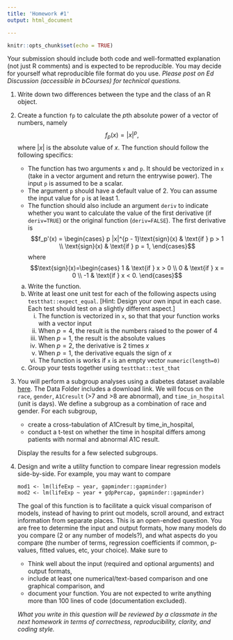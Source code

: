 ```yaml
---
title: 'Homework #1'
output: html_document

---
```


```r
knitr::opts_chunk$set(echo = TRUE)
```

Your submission should include both code and well-formatted explanation (not just R comments) and is expected to be reproducible. You may decide for yourself what reproducible file format do you use. 
*Please post on Ed Discussion (accessible in bCourses) for technical questions.*

1. Write down two differences between the type and the class of an R object.

1. Create a function `fp` to calculate the $p$th absolute power of a vector of numbers, namely
$$f_p(x) = |x|^p,$$
where $|x|$ is the absolute value of $x$. The function should follow the following specifics:

    - The function has two arguments `x` and `p`. It should be vectorized in `x` (take in a vector argument and return the entrywise power). The input `p` is assumed to be a scalar.
    - The argument `p` should have a default value of 2. You can assume the input value for `p` is at least 1.
    - The function should also include an argument `deriv` to indicate whether you want to calculate the value of the first derivative (if `deriv=TRUE`) or the original function (`deriv=FALSE`). 
    The first derivative is
    $$f_p'(x) = \begin{cases} 
                 p |x|^{p - 1}\text{sign}(x) & \text{if } p > 1 \\
                 \text{sign}(x) & \text{if } p = 1,
                 \end{cases}$$
    where
    $$\text{sign}(x)=\begin{cases}
    1 & \text{if } x > 0 \\
    0 & \text{if } x = 0 \\
    -1 & \text{if } x < 0. 
    \end{cases}$$

    a. Write the function. 
    a. Write at least one unit test for each of the following aspects using `testthat::expect_equal`. [Hint: Design your own input in each case. Each test should test on a slightly different aspect.]
        i. The function is vectorized in `x`, so that that your function works with a vector input
        i. When $p=4$, the result is the numbers raised to the power of 4
        i. When $p=1$, the result is the absolute values
        i. When $p=2$, the derivative is 2 times $x$
        i. When $p=1$, the derivative equals the sign of $x$
        i. The function is works if `x` is an empty vector `numeric(length=0)`
    a. Group your tests together using `testthat::test_that`

1. You will perform a subgroup analyses using a diabetes dataset available [here](https://archive.ics.uci.edu/ml/datasets/diabetes+130-us+hospitals+for+years+1999-2008). 
The Data Folder includes a download link.
We will focus on the `race`, `gender`, `A1Cresult` (>7 and >8 are abnormal), and `time_in_hospital` (unit is days).
We define a subgroup as a combination of race and gender. 
For each subgroup, 
    - create a cross-tabulation of A1Cresult by time\_in\_hospital,
    - conduct a t-test on whether the time in hospital differs among patients with normal and abnormal A1C result.

    Display the results for a few selected subgroups.

1. 
Design and write a utility function to compare linear regression models side-by-side. 
For example, you may want to compare 

    ```
    mod1 <- lm(lifeExp ~ year, gapminder::gapminder)
    mod2 <- lm(lifeExp ~ year + gdpPercap, gapminder::gapminder)
    ```

    The goal of this function is to facilitate a quick visual comparison of models, instead of having to print out models, scroll around, and extract information from separate places. 
    This is an open-ended question.
    You are free to determine the input and output formats, how many models do you compare (2 or any number of models?), and what aspects do you compare (the number of terms, regression coefficients if common, p-values, fitted values, etc, your choice).
    Make sure to
    - Think well about the input (required and optional arguments) and output formats, 
    - include at least one numerical/text-based comparison and one graphical comparison, and
    - document your function.
    You are not expected to write anything more than 100 lines of code (documentation excluded).

    *What you write in this question will be reviewed by a classmate in the next homework in terms of correctness, reproducibility, clarity, and coding style.*



